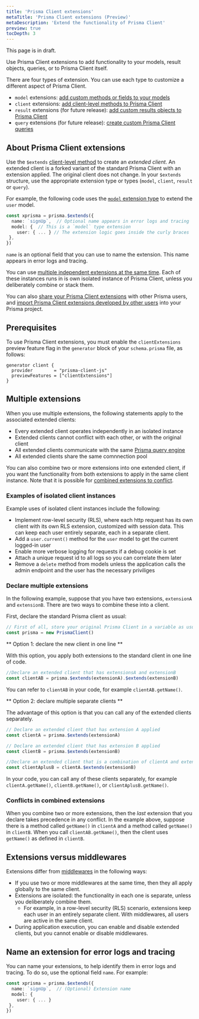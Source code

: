 ```yaml
---
title: 'Prisma Client extensions'
metaTitle: 'Prisma Client extensions (Preview)'
metaDescription: 'Extend the functionality of Prisma Client'
preview: true
tocDepth: 3
---
```


<TopBlock>

<Admonition type="warning">

This page is in draft.

</Admonition>

Use Prisma Client extensions to add functionality to your models, result objects, queries, or to Prisma Client itself.

There are four types of extension. You can use each type to customize a different aspect of Prisma Client.

- `model` extensions: [add custom methods or fields to your models](/concepts/components/prisma-client/client-extensions/model)
- `client` extensions: [add client-level methods to Prisma Client](/concepts/components/prisma-client/client-extensions/client)
- `result` extensions (for future release): [add custom results objects to Prisma Client](/concepts/components/prisma-client/client-extensions/result)
- `query` extensions (for future release): [create custom Prisma Client queries](/concepts/components/prisma-client/client-extensions/query)

</TopBlock>

## About Prisma Client extensions

Use the `$extends` [client-level method](/reference/api-reference/prisma-client-reference#client-methods) to create an _extended client_. An extended client is a forked variant of the standard Prisma Client with an extension applied. The original client does not change. In your `$extends` structure, use the appropriate extension type or types (`model`, `client`, `result` or `query`).

For example, the following code uses the [`model` extension type](/concepts/components/prisma-client/client-extensions/model) to extend the `user` model.

```ts
const xprisma = prisma.$extends({
  name: `signUp`,  // Optional name appears in error logs and tracing
  model: {  // This is a `model` type extension
    user: { ... } // The extension logic goes inside the curly braces
 },
})
```

`name` is an optional field that you can use to name the extension. This name appears in error logs and tracing.

You can use [multiple independent extensions at the same time](#multiple-extensions). Each of these instances runs in is own isolated instance of Prisma Client, unless you deliberately combine or stack them.

You can also [share your Prisma Client extensions](/concepts/components/prisma-client/client-extensions/shared-extensions) with other Prisma users, and [import Prisma Client extensions developed by other users](#install-a-packaged-extension) into your Prisma project.

## Prerequisites

To use Prisma Client extensions, you must enable the `clientExtensions` preview feature flag in the `generator` block of your `schema.prisma` file, as follows:

```prisma
generator client {
  provider        = "prisma-client-js"
  previewFeatures = ["clientExtensions"]
}
```

## Multiple extensions

When you use multiple extensions, the following statements apply to the associated extended clients:

- Every extended client operates independently in an isolated instance
- Extended clients cannot conflict with each other, or with the original client
- All extended clients communicate with the same [Prisma query engine](/concepts/components/prisma-engines/query-engine)
- All extended clients share the same comnnection pool

You can also combine two or more extensions into one extended client, if you want the functionality from both extensions to apply in the same client instance. Note that it is possible for [combined extensions to conflict](#conflicts-in-combined-extensions).

### Examples of isolated client instances

Example uses of isolated client instances include the following:

- Implement row-level security (RLS), where each http request has its own client with its own RLS extension, customized with session data. This can keep each user entirely separate, each in a separate client.
- Add a `user.current()` method for the `user` model to get the current logged-in user
- Enable more verbose logging for requests if a debug cookie is set
- Attach a unique request id to all logs so you can correlate them later
- Remove a `delete` method from models unless the application calls the admin endpoint and the user has the necessary priviliges

### Declare multiple extensions

In the following example, suppose that you have two extensions, `extensionA` and `extensionB`. There are two ways to combine these into a client.

First, declare the standard Prisma client as usual:

```ts
// First of all, store your original Prisma Client in a variable as usual
const prisma = new PrismaClient()
```

** Option 1: declare the new client in one line **

With this option, you apply both extensions to the standard client in one line of code.

```ts
//Declare an extended client that has extensionsA and extensionB
const clientAB = prisma.$extends(extensionA).$extends(extensionB)
```

You can refer to `clientAB` in your code, for example `clientAB.getName()`.

** Option 2: declare multiple separate clients **

The advantage of this option is that you can call any of the extended clients separately.

```ts
// Declare an extended client that has extension A applied
const clientA = prisma.$extends(extensionA)

// Declare an extended client that has extension B applied
const clientB = prisma.$extends(extensionB)

//Declare an extended client that is a combination of clientA and extensionB
const clientAplusB = clientA.$extends(extensionB)
```

In your code, you can call any of these clients separately, for example `clientA.getName()`, `clientB.getName()`, or `clientAplusB.getName()`.

### Conflicts in combined extensions

When you combine two or more extensions, then the _last_ extension that you declare takes precedence in any conflict. In the example above, suppose there is a method called `getName()` in `clientA` and a method called `getName()` in `clientB`. When you call `clientAB.getName()`, then the client uses `getName()` as defined in `clientB`.

## Extensions versus middlewares

Extensions differ from [middlewares](/concepts/components/prisma-client/middleware#performance-and-appropriate-use-cases) in the following ways:

- If you use two or more middlewares at the same time, then they all apply globally to the same client.
- Extensions are isolated: the functionality in each one is separate, unless you deliberately combine them.
  - For example, in a row-level security (RLS) scenario, extensions keep each user in an entirely separate client. With middlewares, all users are active in the same client.
- During application execution, you can enable and disable extended clients, but you cannot enable or disable middlewares.

## Name an extension for error logs and tracing

You can name your extensions, to help identify them in error logs and tracing. To do so, use the optional field `name`. For example:

```ts
const xprisma = prisma.$extends({
  name: `signUp`,  // (Optional) Extension name
  model: {
    user: { ... }
 },
})
```
